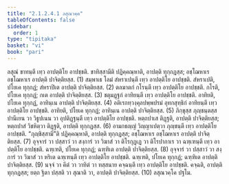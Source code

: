 ```yaml
---
title: "2.1.2.4.1 ลสุณวคฺค"
tableOfContents: false
sidebar:
  order: 1
type: "tipitaka"
basket: "vi"
book: "pari"
---
```



<DynamicBreadcrumb />

<Division number="231" book="pari">

<Paragraph number="877" book="pari">
ลสุณํ ขาทนฺตี เทฺว อาปตฺติโย อาปชฺชติ. ขาทิสฺสามีติ ปฏิคฺคณฺหาติ, อาปตฺติ ทุกฺกฏสฺส; อชฺโฌหาเร อชฺโฌหาเร อาปตฺติ ปาจิตฺติยสฺส. (1)
</Paragraph>

<Paragraph number="878" book="pari">
สมฺพาเธ โลมํ สํหราเปนฺตี เทฺว อาปตฺติโย อาปชฺชติ. สํหราเปติ, ปโยเค ทุกฺกฏํ; สํหราปิเต อาปตฺติ ปาจิตฺติยสฺส. (2)
</Paragraph>

<Paragraph number="879" book="pari">
ตลฆาตกํ กโรนฺตี เทฺว อาปตฺติโย อาปชฺชติ. กโรติ, ปโยเค ทุกฺกฏํ; กเต อาปตฺติ ปาจิตฺติยสฺส. (3)
</Paragraph>

<Paragraph number="880" book="pari">
ชตุมฏฺฐกํ อาทิยนฺตี เทฺว อาปตฺติโย อาปชฺชติ. อาทิยติ, ปโยเค ทุกฺกฏํ, อาทินฺเน อาปตฺติ ปาจิตฺติยสฺส. (4)
</Paragraph>

<Paragraph number="881" book="pari">
อติเรกทฺวงฺคุลปพฺพปรมํ อุทกสุทฺธิกํ อาทิยนฺตี เทฺว อาปตฺติโย อาปชฺชติ. อาทิยติ, ปโยเค ทุกฺกฏํ; อาทินฺเน อาปตฺติ ปาจิตฺติยสฺส. (5)
</Paragraph>

<Paragraph number="882" book="pari">
ภิกฺขุสฺส ภุญฺชนฺตสฺส ปานีเยน วา วิธูปเนน วา อุปติฏฺฐนฺตี เทฺว อาปตฺติโย อาปชฺชติ. หตฺถปาเส ติฏฺฐติ, อาปตฺติ ปาจิตฺติยสฺส; หตฺถปาสํ วิชหิตฺวา ติฏฺฐติ, อาปตฺติ ทุกฺกฏสฺส. (6)
</Paragraph>

<Paragraph number="883" book="pari">
อามกธญฺญํ วิญฺญาเปตฺวา ภุญฺชนฺตี เทฺว อาปตฺติโย อาปชฺชติ. “ภุญฺชิสฺสามี”ติ ปฏิคฺคณฺหาติ, อาปตฺติ ทุกฺกฏสฺส; อชฺโฌหาเร อชฺโฌหาเร อาปตฺติ ปาจิตฺติยสฺส. (7)
</Paragraph>

<Paragraph number="884" book="pari">
อุจฺจารํ วา ปสฺสาวํ วา สงฺการํ วา วิฆาสํ วา ติโรกุฏฺเฏ วา ติโรปากาเร วา ฉฑฺเฑนฺตี เทฺว อาปตฺติโย อาปชฺชติ. ฉฑฺเฑติ, ปโยเค ทุกฺกฏํ; ฉฑฺฑิเต อาปตฺติ ปาจิตฺติยสฺส. (8)
</Paragraph>

<Paragraph number="885" book="pari">
อุจฺจารํ วา ปสฺสาวํ วา สงฺการํ วา วิฆาสํ วา หริเต ฉฑฺเฑนฺตี เทฺว อาปตฺติโย อาปชฺชติ. ฉฑฺเฑติ, ปโยเค ทุกฺกฏํ; ฉฑฺฑิเต อาปตฺติ ปาจิตฺติยสฺส. (9)
</Paragraph>

<Paragraph number="886" book="pari">
นจฺจํ วา คีตํ วา วาทิตํ วา ทสฺสนาย คจฺฉนฺตี เทฺว อาปตฺติโย อาปชฺชติ. คจฺฉติ, อาปตฺติ ทุกฺกฏสฺส; ยตฺถ ฐิตา ปสฺสติ วา สุณาติ วา, อาปตฺติ ปาจิตฺติยสฺส. (10)

</Paragraph>
</Division>

<Paragraph number="887" type="center" book="pari">
ลสุณวคฺโค ปฐโม.
</Paragraph>
